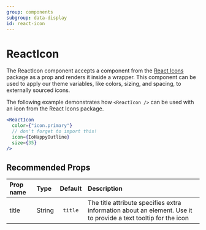 ```yaml
---
group: components
subgroup: data-display
id: react-icon
---
```


# ReactIcon

The ReactIcon component accepts a component from the [React Icons](https://react-icons.github.io/react-icons) package as a prop and renders it inside a wrapper.  This component can be used to apply our theme variables, like colors, sizing, and spacing, to externally sourced icons.

The following example demonstrates how `<ReactIcon />` can be used with an icon from the React Icons package.

```jsx live
<ReactIcon
  color={"icon.primary"}
  // don't forget to import this!
  icon={IoHappyOutline}
  size={35}
/>
```

## Recommended Props
| Prop name | Type   | Default | Description                         |
| :-------- | :----- | :-----: | :---------------------------------- |
| title   | String |  `title`  | The title attribute specifies extra information about an element.  Use it to provide a text tooltip for the icon |
